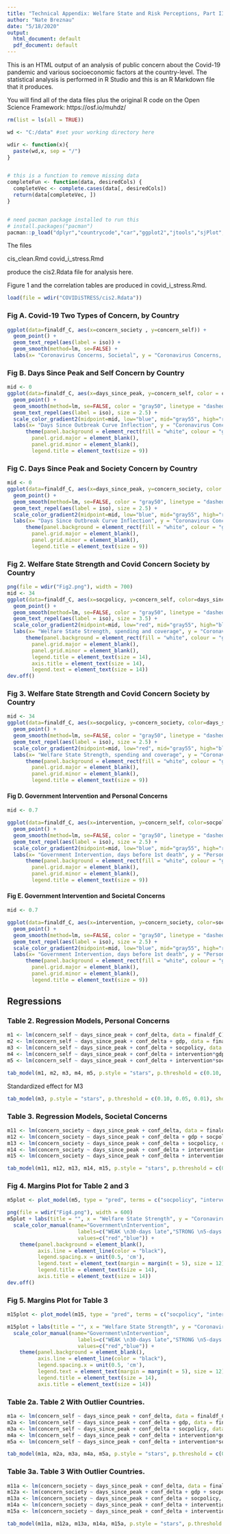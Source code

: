 ```yaml
---
title: "Technical Appendix: Welfare State and Risk Perceptions, Part III"
author: "Nate Breznau"
date: "5/18/2020"
output:
  html_document: default
  pdf_document: default
---
```


This is an HTML output of an analysis of public concern about the Covid-19 pandemic and various socioeconomic factors at the country-level. The statistical analysis is performed in R Studio and this is an R Markdown file that it produces. 

You will find all of the data files plus the original R code on the Open Science Framework: https://osf.io/muhdz/


```r

rm(list = ls(all = TRUE))

wd <- "C:/data" #set your working directory here

wdir <- function(x){
  paste(wd,x, sep = "/")
}


# this is a function to remove missing data
completeFun <- function(data, desiredCols) {
  completeVec <- complete.cases(data[, desiredCols])
  return(data[completeVec, ])
}


# need pacman package installed to run this
# install.packages("pacman")
pacman::p_load("dplyr","countrycode","car","ggplot2","jtools","sjPlot","sjmisc","sjlabelled","tidyverse","psych","lavaan","kable","kableExtra","ggrepel","stringi","margins")

```

The files

cis_clean.Rmd
covid_i_stress.Rmd

produce the cis2.Rdata file for analysis here.

Figure 1 and the correlation tables are produced in covid_i_stress.Rmd.

```r
load(file = wdir("COVIDiSTRESS/cis2.Rdata"))

```

### Fig A. Covid-19 Two Types of Concern, by Country

```r

ggplot(data=finaldf_C, aes(x=concern_society , y=concern_self)) +
  geom_point() +
  geom_text_repel(aes(label = iso)) +
  geom_smooth(method=lm, se=FALSE) +
  labs(x= "Coronavirus Concerns, Societal", y = "Coronavirus Concerns, Societal")

```

### Fig B. Days Since Peak and Self Concern by Country

```r
mid <- 0
ggplot(data=finaldf_C, aes(x=days_since_peak, y=concern_self, color = conf_delta)) +
  geom_point() +
  geom_smooth(method=lm, se=FALSE, color = "gray50", linetype = "dashed") +
  geom_text_repel(aes(label = iso), size = 2.5) +
  scale_color_gradient2(midpoint=mid, low="blue", mid="gray55", high="red", space="Lab") +
  labs(x= "Days Since Outbreak Curve Inflection", y = "Coronavirus Concerns, Personal", color = "Weekly New Cases\n(rate of change)") +
      theme(panel.background = element_rect(fill = "white", colour = "grey50"),
        panel.grid.major = element_blank(),
        panel.grid.minor = element_blank(),
        legend.title = element_text(size = 9))
```

### Fig C. Days Since Peak and Society Concern by Country

```r

mid <- 0
ggplot(data=finaldf_C, aes(x=days_since_peak, y=concern_society, color = conf_delta)) +
  geom_point() +
  geom_smooth(method=lm, se=FALSE, color = "gray50", linetype = "dashed") +
  geom_text_repel(aes(label = iso), size = 2.5) +
  scale_color_gradient2(midpoint=mid, low="blue", mid="gray55", high="red", space="Lab") +
  labs(x= "Days Since Outbreak Curve Inflection", y = "Coronavirus Concerns, Societal", color = "Weekly New Cases\n(rate of change)") +
      theme(panel.background = element_rect(fill = "white", colour = "grey50"),
        panel.grid.major = element_blank(),
        panel.grid.minor = element_blank(),
        legend.title = element_text(size = 9))
```

### Fig 2. Welfare State Strength and Covid Concern Society by Country


```r
png(file = wdir("Fig2.png"), width = 700)
mid <- 34
ggplot(data=finaldf_C, aes(x=socpolicy, y=concern_self, color=days_since_peak)) +
  geom_point() +
  geom_smooth(method=lm, se=FALSE, color = "gray50", linetype = "dashed") +
  geom_text_repel(aes(label = iso), size = 3.5) +
  scale_color_gradient2(midpoint=mid, low="red", mid="gray55", high="blue", space="Lab") +
  labs(x= "Welfare State Strength, spending and coverage", y = "Coronavirus Concerns, Personal", color = "Days Since\nCurve Inflection") +
      theme(panel.background = element_rect(fill = "white", colour = "grey50"),
        panel.grid.major = element_blank(),
        panel.grid.minor = element_blank(),
        legend.title = element_text(size = 14),
        axis.title = element_text(size = 14),
        legend.text = element_text(size = 14))
dev.off()

```
### Fig 3. Welfare State Strength and Covid Concern Society by Country


```r
mid <- 34
ggplot(data=finaldf_C, aes(x=socpolicy, y=concern_society, color=days_since_peak)) +
  geom_point() +
  geom_smooth(method=lm, se=FALSE, color = "gray50", linetype = "dashed") +
  geom_text_repel(aes(label = iso), size = 2.5) +
  scale_color_gradient2(midpoint=mid, low="red", mid="gray55", high="blue", space="Lab") +
  labs(x= "Welfare State Strength, spending and coverage", y = "Coronavirus Concerns, Societal", color = "Days Since\nCurve Inflection") +
      theme(panel.background = element_rect(fill = "white", colour = "grey50"),
        panel.grid.major = element_blank(),
        panel.grid.minor = element_blank(),
        legend.title = element_text(size = 9))

```



#### Fig D. Government Intervention and Personal Concerns
```r
mid <- 0.7

ggplot(data=finaldf_C, aes(x=intervention, y=concern_self, color=socpolicy)) +
  geom_point() +
  geom_smooth(method=lm, se=FALSE, color = "gray50", linetype = "dashed") +
  geom_text_repel(aes(label = iso), size = 2.5) +
  scale_color_gradient2(midpoint=mid, low="blue", mid="gray55", high="red", space="Lab") +
  labs(x= "Government Intervention, days before 1st death", y = "Personal Coronavirus Concerns", color = "Welfare State\nStrength") +
      theme(panel.background = element_rect(fill = "white", colour = "grey50"),
        panel.grid.major = element_blank(),
        panel.grid.minor = element_blank(),
        legend.title = element_text(size = 9))
```

#### Fig E. Government Intervention and Societal Concerns
```r
mid <- 0.7

ggplot(data=finaldf_C, aes(x=intervention, y=concern_society, color=socpolicy)) +
  geom_point() +
  geom_smooth(method=lm, se=FALSE, color = "gray50", linetype = "dashed") +
  geom_text_repel(aes(label = iso), size = 2.5) +
  scale_color_gradient2(midpoint=mid, low="blue", mid="gray55", high="red", space="Lab") +
  labs(x= "Government Intervention, days before 1st death", y = "Personal Coronavirus Concerns", color = "Welfare State\nStrength") +
      theme(panel.background = element_rect(fill = "white", colour = "grey50"),
        panel.grid.major = element_blank(),
        panel.grid.minor = element_blank(),
        legend.title = element_text(size = 9))
```

## Regressions


### Table 2. Regression Models, Personal Concerns

```r

m1 <- lm(concern_self ~ days_since_peak + conf_delta, data = finaldf_C)
m2 <- lm(concern_self ~ days_since_peak + conf_delta + gdp, data = finaldf_C)
m3 <- lm(concern_self ~ days_since_peak + conf_delta + socpolicy, data = finaldf_C)
m4 <- lm(concern_self ~ days_since_peak + conf_delta + intervention*gdp, data = finaldf_C)
m5 <- lm(concern_self ~ days_since_peak + conf_delta + intervention*socpolicy, data = finaldf_C)

tab_model(m1, m2, m3, m4, m5, p.style = "stars", p.threshold = c(0.10, 0.05, 0.01), show.ci = F, rm.terms = c("(Intercept)"),  dv.labels = c("M1", "M2","M3","M4", "M5"), pred.labels = c("Days Since Curve Inflection", "New Cases",  "GDP", "Welfare State Strength", "Government Intervention", "Intervention*GDP", "Intervention*Welfare State"), file = wdir("Tbl2.html"))


```

Standardized effect for M3

```r


tab_model(m3, p.style = "stars", p.threshold = c(0.10, 0.05, 0.01), show.ci = F, rm.terms = c("(Intercept)"), show.std = T, dv.labels = c("M3"), pred.labels = c("Case Increase, past week", "Days Since Curve Inflection", "Welfare State, scale", "Government Intervention", "Intervention*Welfare State"))


```

### Table 3. Regression Models, Societal Concerns

```r

m11 <- lm(concern_society ~ days_since_peak + conf_delta, data = finaldf_C)
m12 <- lm(concern_society ~ days_since_peak + conf_delta + gdp + socpolicy, data = finaldf_C)
m13 <- lm(concern_society ~ days_since_peak + conf_delta + socpolicy, data = finaldf_C)
m14 <- lm(concern_society ~ days_since_peak + conf_delta + intervention*gdp, data = finaldf_C)
m15 <- lm(concern_society ~ days_since_peak + conf_delta + intervention*socpolicy, data = finaldf_C)

tab_model(m11, m12, m13, m14, m15, p.style = "stars", p.threshold = c(0.10, 0.05, 0.01), show.ci = F, rm.terms = c("(Intercept)"),  dv.labels = c("M1", "M2","M3","M4", "M5"), pred.labels = c("Days Since Curve Inflection", "New Cases",  "GDP", "Welfare State Strength", "Government Intervention", "Intervention*GDP", "Intervention*Welfare State"))
```


### Fig 4. Margins Plot for Table 2 and 3

```r


m5plot <- plot_model(m5, type = "pred", terms = c("socpolicy", "intervention [10,-30]")) 

png(file = wdir("Fig4.png"), width = 600)
m5plot + labs(title = "", x = "Welfare State Strength", y = "Coronavirus Concerns, Personal") +
  scale_color_manual(name="Government\nIntervention",
                       labels=c("WEAK \n30-days late","STRONG \n5-days advance"),
                       values=c("red","blue")) +
    theme(panel.background = element_blank(),
          axis.line = element_line(color = "black"),
          legend.spacing.x = unit(0.5, 'cm'),
          legend.text = element_text(margin = margin(t = 5), size = 12),
          legend.title = element_text(size = 14),
          axis.title = element_text(size = 14))
dev.off()

```


### Fig 5. Margins Plot for Table 3

```r


m15plot <- plot_model(m15, type = "pred", terms = c("socpolicy", "intervention [10,-30]")) 

m15plot + labs(title = "", x = "Welfare State Strength", y = "Coronavirus Concerns, Societal") +
  scale_color_manual(name="Government\nIntervention",
                       labels=c("WEAK \n30-days late","STRONG \n5-days advance"),
                       values=c("red","blue")) +
    theme(panel.background = element_blank(),
          axis.line = element_line(color = "black"),
          legend.spacing.x = unit(0.5, 'cm'),
          legend.text = element_text(margin = margin(t = 5), size = 12),
          legend.title = element_text(size = 14),
          axis.title = element_text(size = 14))

```




### Table 2a. Table 2 With Outlier Countries. 


```r

m1a <- lm(concern_self ~ days_since_peak + conf_delta, data = finaldf_Ca)
m2a <- lm(concern_self ~ days_since_peak + conf_delta + gdp, data = finaldf_Ca)
m3a <- lm(concern_self ~ days_since_peak + conf_delta + socpolicy, data = finaldf_Ca)
m4a <- lm(concern_self ~ days_since_peak + conf_delta + intervention*gdp, data = finaldf_C)
m5a <- lm(concern_self ~ days_since_peak + conf_delta + intervention*socpolicy, data = finaldf_Ca)

tab_model(m1a, m2a, m3a, m4a, m5a, p.style = "stars", p.threshold = c(0.10, 0.05, 0.01), show.ci = F, rm.terms = c("(Intercept)"),  dv.labels = c("M1", "M2","M3","M4", "M5"), pred.labels = c("Days Since Curve Inflection", "New Cases",  "GDP", "Welfare State Strength", "Government Intervention", "Intervention*GDP", "Intervention*Welfare State"), file = wdir("Tbl2.html"))

```


### Table 3a. Table 3 With Outlier Countries. 


```r

m11a <- lm(concern_society ~ days_since_peak + conf_delta, data = finaldf_Ca)
m12a <- lm(concern_society ~ days_since_peak + conf_delta + gdp + socpolicy, data = finaldf_Ca)
m13a <- lm(concern_society ~ days_since_peak + conf_delta + socpolicy, data = finaldf_Ca)
m14a <- lm(concern_society ~ days_since_peak + conf_delta + intervention*gdp, data = finaldf_Ca)
m15a <- lm(concern_society ~ days_since_peak + conf_delta + intervention*socpolicy, data = finaldf_Ca)

tab_model(m11a, m12a, m13a, m14a, m15a, p.style = "stars", p.threshold = c(0.10, 0.05, 0.01), show.ci = F, rm.terms = c("(Intercept)"),  dv.labels = c("M1", "M2","M3","M4", "M5"), pred.labels = c("Days Since Curve Inflection", "New Cases",  "GDP", "Welfare State Strength", "Government Intervention", "Intervention*GDP", "Intervention*Welfare State"))
```


